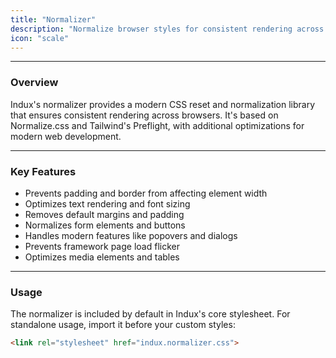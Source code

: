 ```yaml
---
title: "Normalizer"
description: "Normalize browser styles for consistent rendering across different browsers."
icon: "scale"
---
```


---

### Overview

Indux's normalizer provides a modern CSS reset and normalization library that ensures consistent rendering across browsers. It's based on Normalize.css and Tailwind's Preflight, with additional optimizations for modern web development.

---

### Key Features

- Prevents padding and border from affecting element width
- Optimizes text rendering and font sizing
- Removes default margins and padding
- Normalizes form elements and buttons
- Handles modern features like popovers and dialogs
- Prevents framework page load flicker
- Optimizes media elements and tables

---

### Usage

The normalizer is included by default in Indux's core stylesheet. For standalone usage, import it before your custom styles:

```html
<link rel="stylesheet" href="indux.normalizer.css">
```
